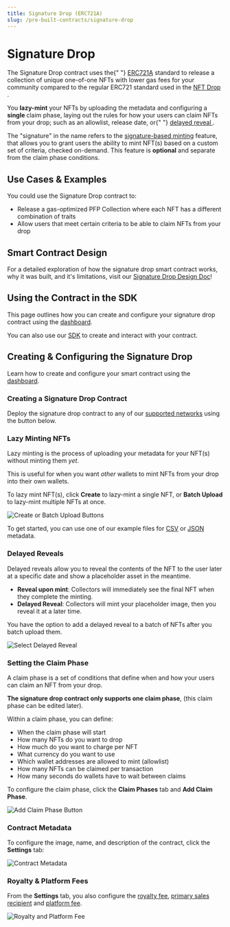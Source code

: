 ```yaml
---
title: Signature Drop (ERC721A)
slug: /pre-built-contracts/signature-drop
---
```



# Signature Drop

<div className="deployContractBtnContainer" style={{ marginTop: -70 }}>
  <DeployThisContractButton
    link={"https://web3sdk.io/contracts/new/pre-built/drop/signature-drop"}
    contractType="signature-drop"
  />
</div>

<div className="heroGrid">
  <div>
    <p>
      The Signature Drop contract uses the{" "}
      <a href="https://www.erc721a.org/">ERC721A</a>
      standard to release a collection of unique one-of-one NFTs with lower gas fees
      for your community compared to the regular ERC721 standard used in the <a href="https://docs.web3sdk.io/pre-built-contracts/nft-drop">
        NFT Drop
      </a>.
    </p>
    You <b>lazy-mint</b> your NFTs by uploading the metadata and configuring a <b>
      single
    </b>
    claim phase, laying out the rules for how your users can claim NFTs from
    your drop; such as an allowlist, release date, or{" "}
    <a href="https://docs.web3sdk.io/sdk/advanced-features/delayed-reveal">
      delayed reveal
    </a>
    .
  </div>
  <div className="heroGridImageContainer">
    <YoutubeEmbed link={"https://www.youtube.com/embed/2ITg70MPFJ8"} />
  </div>
</div>

The "signature" in the name refers to the [signature-based minting](/sdk/advanced-features/on-demand-minting) feature,
that allows you to grant users the ability to mint NFT(s) based on a custom set of criteria, checked
on-demand. This feature is **optional** and separate from the claim phase conditions.

<div className="row" style={{ marginBottom: 24 }}>
  <div className="col col--12" style={{ marginTop: 8 }}>
    <QuickstartCard
      name="Learn more about signature-based minting"
      link="/sdk/advanced-features/on-demand-minting"
      image="/assets/icons/sdks.png"
    />
  </div>
</div>

## Use Cases & Examples

You could use the Signature Drop contract to:

- Release a gas-optimized PFP Collection where each NFT has a different combination of traits
- Allow users that meet certain criteria to be able to claim NFTs from your drop

<div className="row" style={{ marginBottom: 24 }}>
  <div className="col col--6" style={{ padding: 8 }}>
    <QuickstartCard
      name="Video: Build An ERC721A NFT Drop with signature-based Minting"
      link="https://www.youtube.com/watch?v=2ITg70MPFJ8"
      image="/assets/icons/education.png"
    />
  </div>
  <div className="col col--6" style={{ padding: 8 }}>
    <QuickstartCard
      name="Guide: Release An ERC721A NFT Drop Using the Signature Drop Contract"
      link="https://blog.web3sdk.io/guides/signature-drop"
      image="/assets/icons/education.png"
    />
  </div>
  <div className="col col--6" style={{ padding: 8 }}>
    <QuickstartCard
      name="Guide: Simultaneous Allowlists using Signature Drop"
      link="https://blog.web3sdk.io/guides/simultaneous-allowlists/"
      image="/assets/icons/education.png"
    />
  </div>
</div>

## Smart Contract Design

For a detailed exploration of how the signature drop smart contract works, why it was built,
and it's limitations, visit our [Signature Drop Design Doc](/contracts/design/SignatureDrop)!

<div className="row" style={{ marginBottom: 24 }}>
  <div className="col col--12" style={{ marginTop: 8 }}>
    <QuickstartCard
      name="Signature Drop Smart Contract Design Document"
      link="/contracts/design/SignatureDrop"
      image="/assets/icons/drop.png"
    />
  </div>
</div>

## Using the Contract in the SDK

This page outlines how you can create and configure your signature drop contract using the [dashboard](https://web3sdk.io/dashboard).

You can also use our [SDK](/sdk) to create and interact with your contract.

<div className="row" style={{ marginBottom: 24 }}>
  <div className="col col--12" style={{ marginTop: 8 }}>
    <QuickstartCard
      name="Using the Signature Drop Contract in the SDK"
      link="/sdk/interacting-with-contracts/signature-drop"
      image="/assets/icons/drop.png"
    />
  </div>
</div>

## Creating & Configuring the Signature Drop

Learn how to create and configure your smart contract using the [dashboard](https://web3sdk.io/dashboard).

### Creating a Signature Drop Contract

Deploy the signature drop contract to any of our
[supported networks](https://blog.web3sdk.io/guides/which-network-should-you-use) using the button below.

<div style={{ width: "fit-content" }}>
  <DeployThisContractButton
    link={"https://web3sdk.io/contracts/new/pre-built/token/signature-drop"}
    contractType="signature-drop"
  />
</div>

### Lazy Minting NFTs

Lazy minting is the process of uploading your metadata for your NFT(s) without minting them _yet_.

This is useful for when you want _other_ wallets to mint NFTs from your drop into their own wallets.

To lazy mint NFT(s), click **Create** to lazy-mint a single NFT, or **Batch Upload** to lazy-mint multiple NFTs at once.

![Create or Batch Upload Buttons](../assets/lazy-minting.png)

To get started, you can use one of our example files for [CSV](https://web3sdk.io/example.csv) or [JSON](https://nightly.web3sdk.io/example.json) metadata.

<div className="row" style={{ marginBottom: 24 }}>
  <div className="col col--12" style={{ marginTop: 8 }}>
    <QuickstartCard
      name="Guide: Batch Upload NFT Metadata"
      link="https://blog.web3sdk.io/guides/how-to-batch-upload/"
      image="/assets/icons/education.png"
    />
  </div>
</div>

### Delayed Reveals

Delayed reveals allow you to reveal the contents of the NFT to the user later at a specific date and show a placeholder asset in the meantime.

- **Reveal upon mint**: Collectors will immediately see the final NFT when they complete the minting.
- **Delayed Reveal**: Collectors will mint your placeholder image, then you reveal it at a later time.

You have the option to add a delayed reveal to a batch of NFTs after you batch upload them.

![Select Delayed Reveal](../assets/select-delayed-reveal.png)

### Setting the Claim Phase

A claim phase is a set of conditions that define when and how your users can claim an NFT from your drop.

**The signature drop contract only supports one claim phase**, (this claim phase can be edited later).

Within a claim phase, you can define:

- When the claim phase will start
- How many NFTs do you want to drop
- How much do you want to charge per NFT
- What currency do you want to use
- Which wallet addresses are allowed to mint (allowlist)
- How many NFTs can be claimed per transaction
- How many seconds do wallets have to wait between claims

To configure the claim phase, click the **Claim Phases** tab and **Add Claim Phase**.

![Add Claim Phase Button](../assets/add-claim-phase.png)

### Contract Metadata

To configure the image, name, and description of the contract, click the **Settings** tab:

![Contract Metadata](../assets/contract-metadata.png)

### Royalty & Platform Fees

From the **Settings** tab, you also configure the [royalty fee](/dashboard/contract-settings),
[primary sales recipient](/dashboard/contract-settings#primary-sales-recipient)
and [platform fee](/dashboard/contract-settings).

![Royalty and Platform Fee](../assets/more-settings.png)

